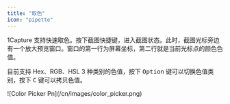 ```yaml
---
title: "取色"
icon: "pipette"
---
```


1Capture 支持快速取色。按下截图快捷键，进入截图状态。此时，截图光标旁边有一个放大预览窗口。窗口的第一行为屏幕坐标，第二行就是当前光标点的颜色色值。

目前支持 Hex、RGB、HSL 3 种类别的色值，按下 <kbd>Option</kbd>  键可以切换色值类别，按下 <kbd>C</kbd> 键可以拷贝色值。

<Frame>
  ![Color Picker Pn](/cn/images/color_picker.png)
</Frame>
